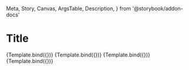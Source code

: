   Meta,
  Story,
  Canvas,
  ArgsTable,
  Description,
} from '@storybook/addon-docs'


<Meta title="Components/Title" />

# Title

<Description of={Title} />


<Canvas isColumn>
  <Story
    name="Navigation Title"
    args={{
      variant: 'navigation',
      children: 'This is the [navigation] title',
    }}
  >
    {Template.bind({})}
  </Story>
  <Story
    name="Success colored Header Title"
    args={{
      variant: 'header',
      color: 'positive',
      children: 'This is the [header] title',
    }}
  >
    {Template.bind({})}
  </Story>
  <Story
    name="Warning colored Section Title"
    args={{
      variant: 'section',
      color: 'warning',
      children: 'This is the [section] title',
    }}
  >
    {Template.bind({})}
  </Story>
  <Story
    name="Negative colored Body Title"
    args={{
      variant: 'body',
      color: 'negative',
      children: 'This is the [body] title',
    }}
  >
    {Template.bind({})}
  </Story>
</Canvas>

<ArgsTable of={Title} />
